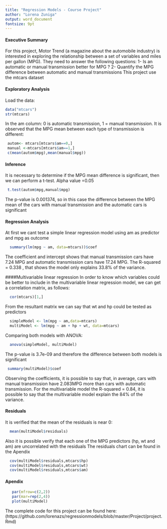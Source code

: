 ```yaml
---
title: "Regression Models - Course Project"
author: "Lorena Zuniga"
output: word_document
fontsize: 9pt
---
```

#### Executive Summary
For this project, Motor Trend (a magazine about the automobile industry) is interested in exploring the relationship between a set of variables and miles per gallon (MPG). They need to answer the following questions:
1- Is an automatic or manual transmission better for MPG ?
2- Quantify the MPG difference between automatic and manual transmissions
This project use the mtcars dataset

#### Exploratory Analysis
Load the data:
```r
data("mtcars")
str(mtcars)
```
In the am column: 0 is automatic transmission, 1 = manual transmission.
It is observed that the MPG mean between each type of transmission is different:
```r
 autom<- mtcars[mtcars$am==0,]
 manual <-mtcars[mtcars$am==1,]
 c(mean(autom$mpg),mean(manual$mpg))
```
#### Inference
It is necessary to determine if the MPG mean difference is significant, then we can perform a t-test. Alpha value =0.05
```r
 t.test(autom$mpg,manual$mpg)
```
 The p-value is 0.001374, so in this case the difference between the MPG mean of the cars with manual transmission and the automatic cars is significant

#### Regression Analysis
At first we cant test a simple linear regression model using am as predictor and mpg as outcome

```r
  summary(lm(mpg ~ am, data=mtcars))$coef
```
The coefficient and intercept shows that manual transmission cars have 7.24 MPG and automatic transmission cars have 17.24 MPG.
The R-squared = 0.338 , that shows the model only explains 33.8% of the variance.

####Multivariable linear regression
In order to know which variables could be better to include in the multivariable linear regression model, we can get a correlation matrix, as follows:
```r
  cor(mtcars)[1,]
```
From the resultant matrix we can say that wt and hp could be tested as predictors
```r
  simpleModel <- lm(mpg ~ am,data=mtcars)
  multiModel <- lm(mpg ~ am + hp + wt, data=mtcars)
```
Comparing both models with ANOVA:
```r
  anova(simpleModel, multiModel)
```
The p-value is 3.7e-09 and therefore the difference between both models is significant

```r
 summary(multiModel)$coef  
```
Observing the coefficients, it is possible to say that, in average, cars with manual transmission have 2.083MPG more than cars with automatic transmission.
For the multivariable model the R-squared = 0.84, it is possible to say that the multivariable model explain the  84% of the variance.

#### Residuals
 It is verified that the mean of the residuals is near 0:
````r
  mean(multiModel$residuals)
````
 Also it is possible verify that each one of the MPG predictors (hp, wt and am) are uncorrelated with the residuals
The residuals chart can be found in the Apendix
```r
  cov(multiModel$residuals,mtcars$hp)
  cov(multiModel$residuals,mtcars$wt)
  cov(multiModel$residuals,mtcars$am)
````
#### Apendix
```r
   par(mfrow=c(2,2))
   par(mar=rep(2,4))
   plot(multiModel)
```
The complete code for this project can be found here: (https://github.com/lorenazs/regressionmodels/blob/master/Project/project.Rmd) 